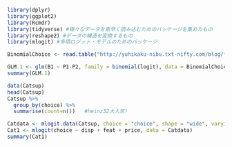 


```r
library(dplyr)
library(ggplot2)
library(Rcmdr)
library(tidyverse) #様々なデータを素早く読み込むためのパッケージを集めたもの
library(reshape2) #データの構造を変換するもの
library(mlogit) #多項ロジット・モデルのためのパッケージ
```



```r
BinomialChoice <- read.table("http://yuhikaku-nibu.txt-nifty.com/blog/files/binomial-choice.txt", header = TRUE)
```



```r
GLM.1 <- glm(B1 ~ P1-P2, family = binomial(logit), data = BinomialChoice)
summary(GLM.1)
```



```r
data(Catsup)
head(Catsup)
Catsup %>%
  group_by(choice) %>%
  summarise(count=n())   #heinz32大人気!
```



```r
Catdata <- mlogit.data(Catsup, choice = "choice", shape = "wide", varying = c(2:13), sep = ".")
Cat1 <- mlogit(choice ~ disp + feat + price, data = Catdata)
summary(Cat1)
```
